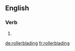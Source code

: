 ==English==

===Verb===
{{head|en}}

# {{present participle of|rollerblade}}

[[de:rollerblading]]
[[fr:rollerblading]]